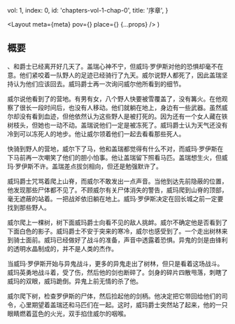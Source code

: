 
  vol: 1,
  index: 0,
  id: 'chapters-vol-1-chap-0',
  title: '序章',
}

  <Layout
    meta={meta}
    pov={<WikiLink name="威尔" />}
    place={<WikiLink name="鬼影森林" />}
    {...props}
  />
)

## 概要

<WikiLink name="盖瑞" />、<WikiLink name="威尔" />和<WikiLink name="威玛·罗伊斯" />爵士已经离开<WikiLink name="绝境长城" />好几天了。盖瑞心神不宁，但威玛·罗伊斯对他的恐惧却毫不在意。他们紧咬着一队野人的足迹已经骑行了九天。威尔说野人都死了，因此盖瑞坚持认为他们应该回去。威玛爵士再一次询问威尔他所看到的细节。

威尔说他看到了<WikiLink name="野人" />的营地。有男有女，八个野人快要被雪覆盖了，没有篝火。在他观察了很长一段时间后，也没有人移动。他们就躺在地上，身边有一些武器。虽然威尔却没有看到血迹，但他依然认为这些野人是被打死的。因为还有一个女人藏在铁树枝头，但她也一动不动。盖瑞说他们一定是被冻死了。威玛爵士认为天气还没有冷到可以冻死人的地步。他让威尔领着他们一起去看看那些死人。

快骑到野人的营地，威尔下了马，他和盖瑞都觉得有什么不对，而威玛·罗伊斯在下马前再一次嘲笑了他们的胆小怕事。他让盖瑞留下照看马匹。盖瑞想生火，但威玛·罗伊斯不许。盖瑞差点拔剑相向，但还是勉强默许了。

威玛爵士咒骂着爬上山脊，而威尔不敢发出一点声音。当他到达先前隐蔽的位置，他发现那些尸体都不见了。不顾威尔有关尸体消失的警告，威玛爬到山脊的顶部，毫无遮蔽的站着。一把战斧依旧躺在地上。威玛·罗伊斯决定在回长城之前一定要找到那些野人。

威尔爬上一棵树，树下面威玛爵士向看不见的敌人挑衅。威尔不确定他是否看到了下面白色的影子。威玛爵士不安于突来的寒冷，威尔也感受到了。一个<WikiLink name="异鬼" />走出树林来到骑士面前。威玛已经做好了战斗的准备，声音中透露着恐惧。异鬼的剑是由锋利的透明水晶制成的，并不是人类的杰作。

当威玛·罗伊斯开始与异鬼战斗，更多的异鬼走出了树林，但只是看着这场战斗。威玛英勇地战斗着，受了伤，然后他的剑也断碎了。剑身的碎片四散甩落，刺瞎了威玛的双眼，威玛跪倒。异鬼上前无情的杀了他。

威尔爬下树，检查罗伊斯的尸体，然后捡起他的剑柄。他决定把它带回给他们的司令，心里期望着盖瑞还和马匹们在一起。这时，威玛爵士突然站了起来，他的一只眼睛燃着蓝色的火光，双手掐住威尔的咽喉。

<Illustration
  width="60vw"
  src="https://awoiaf.westeros.org/images/c/ca/Royce_vs_other.jpg"
  desc="威玛·罗伊斯与异鬼战斗"
/>

